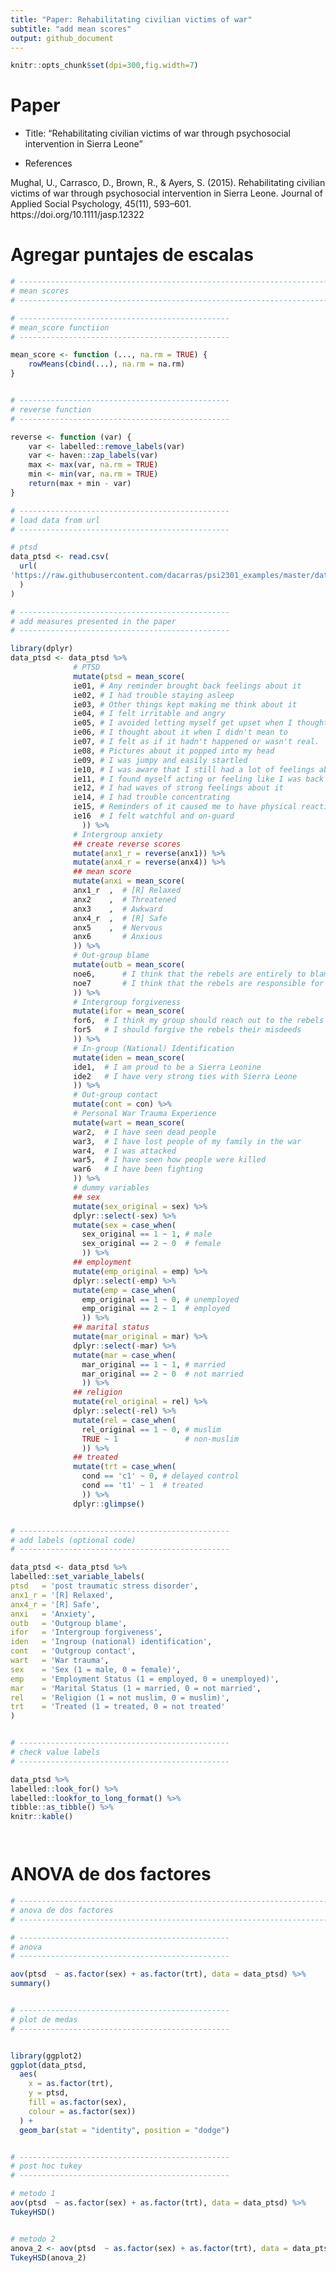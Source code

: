 ```yaml
---
title: "Paper: Rehabilitating civilian victims of war"
subtitle: "add mean scores"
output: github_document
---
```


```r
knitr::opts_chunk$set(dpi=300,fig.width=7)
```

# Paper


- Title: "Rehabilitating civilian victims of war through psychosocial intervention in Sierra Leone"

- References

Mughal, U., Carrasco, D., Brown, R., & Ayers, S. (2015). Rehabilitating civilian victims of war through psychosocial intervention in Sierra Leone. Journal of Applied Social Psychology, 45(11), 593–601. https://doi.org/10.1111/jasp.12322


# Agregar puntajes de escalas

```r

# -----------------------------------------------------------------------------
# mean scores
# -----------------------------------------------------------------------------

# -----------------------------------------------
# mean_score functiion
# -----------------------------------------------

mean_score <- function (..., na.rm = TRUE) {
    rowMeans(cbind(...), na.rm = na.rm)
}


# -----------------------------------------------
# reverse function
# -----------------------------------------------

reverse <- function (var) {
    var <- labelled::remove_labels(var)
    var <- haven::zap_labels(var)
    max <- max(var, na.rm = TRUE)
    min <- min(var, na.rm = TRUE)
    return(max + min - var)
}

# -----------------------------------------------
# load data from url
# -----------------------------------------------

# ptsd
data_ptsd <- read.csv(
  url(
'https://raw.githubusercontent.com/dacarras/psi2301_examples/master/data/ptsd_data.csv'
  )
)

# -----------------------------------------------
# add measures presented in the paper
# -----------------------------------------------

library(dplyr)
data_ptsd <- data_ptsd %>%
              # PTSD
              mutate(ptsd = mean_score(
              ie01, # Any reminder brought back feelings about it
              ie02, # I had trouble staying asleep
              ie03, # Other things kept making me think about it
              ie04, # I felt irritable and angry
              ie05, # I avoided letting myself get upset when I thought about it or was reminded of it
              ie06, # I thought about it when I didn't mean to
              ie07, # I felt as if it hadn't happened or wasn't real.
              ie08, # Pictures about it popped into my head
              ie09, # I was jumpy and easily startled
              ie10, # I was aware that I still had a lot of feelings about it, but I didn't deal with them
              ie11, # I found myself acting or feeling like I was back at that time
              ie12, # I had waves of strong feelings about it
              ie14, # I had trouble concentrating
              ie15, # Reminders of it caused me to have physical reactions such as sweating, trouble breathing, nausea or a pounding heart
              ie16  # I felt watchful and on-guard
                )) %>%
              # Intergroup anxiety
              ## create reverse scores
              mutate(anx1_r = reverse(anx1)) %>%
              mutate(anx4_r = reverse(anx4)) %>%
              ## mean score
              mutate(anxi = mean_score(
              anx1_r  ,  # [R] Relaxed
              anx2    ,  # Threatened
              anx3    ,  # Awkward
              anx4_r  ,  # [R] Safe
              anx5    ,  # Nervous
              anx6       # Anxious
              )) %>%
              # Out-group blame
              mutate(outb = mean_score(
              noe6,      # I think that the rebels are entirely to blame for what they have done during the war 
              noe7       # I think that the rebels are responsible for everything they did
              )) %>%
              # Intergroup forgiveness
              mutate(ifor = mean_score(
              for6,  # I think my group should reach out to the rebels and forgive them what they have done
              for5   # I should forgive the rebels their misdeeds              
              )) %>%
              # In-group (National) Identification
              mutate(iden = mean_score(
              ide1,  # I am proud to be a Sierra Leonine
              ide2   # I have very strong ties with Sierra Leone
              )) %>%
              # Out-group contact
              mutate(cont = con) %>%
              # Personal War Trauma Experience
              mutate(wart = mean_score(
              war2,  # I have seen dead people
              war3,  # I have lost people of my family in the war
              war4,  # I was attacked
              war5,  # I have seen how people were killed
              war6   # I have been fighting                
              )) %>%
              # dummy variables
              ## sex
              mutate(sex_original = sex) %>%
              dplyr::select(-sex) %>%
              mutate(sex = case_when(
                sex_original == 1 ~ 1, # male
                sex_original == 2 ~ 0  # female
                )) %>%
              ## employment
              mutate(emp_original = emp) %>%
              dplyr::select(-emp) %>%
              mutate(emp = case_when(
                emp_original == 1 ~ 0, # unemployed
                emp_original == 2 ~ 1  # employed
                )) %>%
              ## marital status
              mutate(mar_original = mar) %>%
              dplyr::select(-mar) %>%
              mutate(mar = case_when(
                mar_original == 1 ~ 1, # married
                mar_original == 2 ~ 0  # not married
                )) %>%
              ## religion
              mutate(rel_original = rel) %>%
              dplyr::select(-rel) %>%
              mutate(rel = case_when(
                rel_original == 1 ~ 0, # muslim
                TRUE ~ 1               # non-muslim
                )) %>%
              ## treated
              mutate(trt = case_when(
                cond == 'c1' ~ 0, # delayed control
                cond == 't1' ~ 1  # treated
                )) %>%
              dplyr::glimpse()


# -----------------------------------------------
# add labels (optional code)
# -----------------------------------------------

data_ptsd <- data_ptsd %>%
labelled::set_variable_labels(
ptsd   = 'post traumatic stress disorder',
anx1_r = '[R] Relaxed',
anx4_r = '[R] Safe',
anxi   = 'Anxiety',
outb   = 'Outgroup blame',
ifor   = 'Intergroup forgiveness',
iden   = 'Ingroup (national) identification',
cont   = 'Outgroup contact',
wart   = 'War trauma',
sex    = 'Sex (1 = male, 0 = female)',
emp    = 'Employment Status (1 = employed, 0 = unemployed)',
mar    = 'Marital Status (1 = married, 0 = not married',
rel    = 'Religion (1 = not muslim, 0 = muslim)',
trt    = 'Treated (1 = treated, 0 = not treated'
)


# -----------------------------------------------
# check value labels
# -----------------------------------------------

data_ptsd %>%
labelled::look_for() %>%
labelled::lookfor_to_long_format() %>%
tibble::as_tibble() %>%
knitr::kable()




```

# ANOVA de dos factores

```r

# -----------------------------------------------------------------------------
# anova de dos factores
# -----------------------------------------------------------------------------

# -----------------------------------------------
# anova
# -----------------------------------------------

aov(ptsd  ~ as.factor(sex) + as.factor(trt), data = data_ptsd) %>%
summary()


# -----------------------------------------------
# plot de medas
# -----------------------------------------------


library(ggplot2)
ggplot(data_ptsd, 
  aes(
    x = as.factor(trt), 
    y = ptsd, 
    fill = as.factor(sex), 
    colour = as.factor(sex))
  ) + 
  geom_bar(stat = "identity", position = "dodge")


# -----------------------------------------------
# post hoc tukey
# -----------------------------------------------

# metodo 1
aov(ptsd  ~ as.factor(sex) + as.factor(trt), data = data_ptsd) %>%
TukeyHSD()


# metodo 2
anova_2 <- aov(ptsd  ~ as.factor(sex) + as.factor(trt), data = data_ptsd)
TukeyHSD(anova_2)


```




